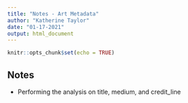 ```yaml
---
title: "Notes - Art Metadata"
author: "Katherine Taylor"
date: "01-17-2021"
output: html_document
---
```


```r
knitr::opts_chunk$set(echo = TRUE)
```

## Notes
- Performing the analysis on title, medium, and credit_line